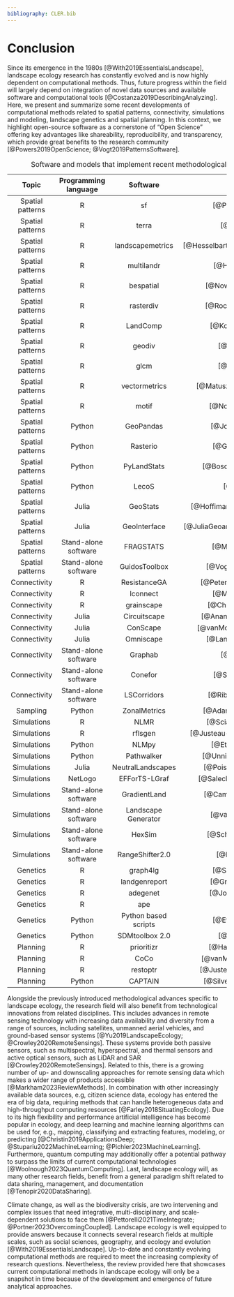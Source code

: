 ```yaml
---
bibliography: CLER.bib
---
```


<!-- Person responsible: Hesselbarth -->

# Conclusion {#sec-disc}

Since its emergence in the 1980s [@With2019EssentialsLandscape], landscape ecology research has constantly evolved and is now highly dependent on computational methods.
Thus, future progress within the field will largely depend on integration of novel data sources and available software and computational tools [@Costanza2019DescribingAnalyzing].
Here, we present and summarize some recent developments of computational methods related to spatial patterns, connectivity, simulations and modeling, landscape genetics and spatial planning.
In this context, we highlight open-source software as a cornerstone of "Open Science" offering key advantages like shareability, reproducibility, and transparency, which provide great benefits to the research community [@Powers2019OpenScience; @Vogt2019PatternsSoftware].

<!-- MH: Double check programming languages -->

| Topic | Programming language | Software | Reference |
|:---:|:---:|:---:|:---:|
| Spatial patterns | R | sf | [@Pebesma2018SimpleFeatures] |
| Spatial patterns | R | terra | [@Hijmans2024TerraSpatial] |
| Spatial patterns | R | landscapemetrics | [@Hesselbarth2019LandscapemetricsOpensource] |
| Spatial patterns | R | multilandr | [@Huais2024MultilandrPackage] |
| Spatial patterns | R | bespatial | [@Nowosad2024BespatialBoltzmann] |
| Spatial patterns | R | rasterdiv | [@Rocchini2021RasterdivInformation] |
| Spatial patterns | R | LandComp | [@Konrad2023AdaptingMultiscale] |
| Spatial patterns | R | geodiv | [@Smith2021GeodivPackage] |
| Spatial patterns | R | glcm | [@Zvoleff2020GlcmCalculate] |
| Spatial patterns | R | vectormetrics | [@Matuszek2024VectormetricsLandscape] |
| Spatial patterns | R | motif | [@Nowosad2021MotifOpensource] |
| Spatial patterns | Python | GeoPandas | [@Jordahl2020GeopandasPython] |
| Spatial patterns | Python | Rasterio | [@Gillies2013RasterioGeospatial] |
| Spatial patterns | Python | PyLandStats | [@Bosch2019PyLandStatsOpensource] |
| Spatial patterns | Python | LecoS | [@Jung2016LecoSPython] |
| Spatial patterns | Julia | GeoStats | [@Hoffimann2018GeoStatsjlHighperformance] |
| Spatial patterns | Julia | GeoInterface | [@JuliaGeoandcontributors2024GeoInterfaceJulia] |
| Spatial patterns | Stand-alone software | FRAGSTATS | [@McGarigal2023FRAGSTATSV4] |
| Spatial patterns | Stand-alone software | GuidosToolbox | [@Vogt2017GuidosToolboxUniversal] |
| Connectivity | R | ResistanceGA | [@Peterman2018ResistanceGAPackage] |
| Connectivity | R | lconnect | [@Mestre2023LconnectPackage] |
| Connectivity | R | grainscape | [@Chubaty2020ToolboxGrainscape] |
| Connectivity | Julia | Circuitscape | [@Anantharaman2019CircuitscapeJulia] |
| Connectivity | Julia | ConScape | [@vanMoorter2023AcceleratingAdvances] |
| Connectivity | Julia | Omniscape | [@Landau2021OmniscapejlSoftware] |
| Connectivity | Stand-alone software | Graphab | [@Foltete2012SoftwareTool] |
| Connectivity | Stand-alone software | Conefor | [@Saura2009ConeforSensinode] |
| Connectivity | Stand-alone software | LSCorridors | [@Ribeiro2017LandScapeCorridors] |
| Sampling | Python | ZonalMetrics | [@Adamczyk2017ZonalMetricsPython] |
| Simulations | R | NLMR | [@Sciaini2018NLMRLandscapetools] |
| Simulations | R | rflsgen | [@Justeau-Allaire2022FragmentedLandscape] |
| Simulations | Python | NLMpy | [@Etherington2015NLMpyPython] |
| Simulations | Python | Pathwalker | [@UnnithanKumar2022PathwalkerNew] |
| Simulations | Julia | NeutralLandscapes | [@Poisot2023NeutralLandscapesJulia] |
| Simulations | NetLogo | EFForTS-LGraf | [@Salecker2019EFForTSLGrafLandscape] |
| Simulations | Stand-alone software | GradientLand | [@Cambui2015GradientLandSoftware] |
| Simulations | Stand-alone software | Landscape Generator | [@vanStrien2016ImprovedNeutral] |
| Simulations | Stand-alone software | HexSim | [@Schumaker2018HexSimModeling] |
| Simulations | Stand-alone software | RangeShifter2.0 | [@Bocedi2021RangeShifter20] |
| Genetics | R | graph4lg | [@Savary2021Graph4lgPackage] |
| Genetics | R | landgenreport | [@Gruber2015LandgenreportNew] |
| Genetics | R | adegenet | [@Jombart2008AdegenetPackage] |
| Genetics | R | ape | [@Paradis2019Ape50] |
| Genetics | Python | Python based scripts | [@Etherington2011PythonBased] |
| Genetics | Python | SDMtoolbox 2.0 | [@Brown2017SDMtoolbox20] |
| Planning | R | prioritizr | [@Hanson2024PrioritizrSystematic] |
| Planning | R | CoCo | [@vanMantgem2023CocoConservation] |
| Planning | R | restoptr | [@Justeau-Allaire2023RestoptrPackage] |
| Planning | Python | CAPTAIN | [@Silvestro2022ImprovingBiodiversity] |

: Software and models that implement recent methodological advances in landscape ecology.

Alongside the previously introduced methodological advances specific to landscape ecology, the research field will also benefit from technological innovations from related disciplines. 
This includes advances in remote sensing technology with increasing data availability and diversity from a range of sources, including satellites, unmanned aerial vehicles, and ground-based sensor systems [@Yu2019LandscapeEcology; @Crowley2020RemoteSensings].
These systems provide both passive sensors, such as multispectral, hyperspectral, and thermal sensors and active optical sensors, such as LiDAR and SAR [@Crowley2020RemoteSensings].
Related to this, there is a growing number of up- and downscaling approaches for remote sensing data which makes a wider range of products accessible [@Markham2023ReviewMethods].
In combination with other increasingly available data sources, e.g, citizen science data, ecology has entered the era of big data, requiring methods that can handle heterogeneous data and high-throughput computing resources [@Farley2018SituatingEcology].
Due to its high flexibility and performance artificial intelligence has become popular in ecology, and deep learning and machine learning algorithms can be used for, e.g., mapping, classifying and extracting features, modeling, or predicting [@Christin2019ApplicationsDeep; @Stupariu2022MachineLearning; @Pichler2023MachineLearning].
Furthermore, quantum computing may additionally offer a potential pathway to surpass the limits of current computational technologies [@Woolnough2023QuantumComputing].
Last, landscape ecology will, as many other research fields, benefit from a general paradigm shift related to data sharing, management, and documentation [@Tenopir2020DataSharing].

Climate change, as well as the biodiversity crisis, are two intervening and complex issues that need integrative, multi-disciplinary, and scale-dependent solutions to face them [@Pettorelli2021TimeIntegrate; @Portner2023OvercomingCoupled].
Landscape ecology is well equipped to provide answers because it connects several research fields at multiple scales, such as social sciences, geography, and ecology and evolution [@With2019EssentialsLandscape].
Up-to-date and constantly evolving computational methods are required to meet the increasing complexity of research questions.
Nevertheless, the review provided here that showcases current computational methods in landscape ecology will only be a snapshot in time because of the development and emergence of future analytical approaches.
